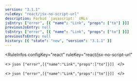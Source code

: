 ```yaml
---
version: "3.1.1"
ruleKey: "react/jsx-no-script-url"
description: Forbid `javascript:` URLs
jsEntry: ["error", [{ "name": "Link", "props": ["to"] }]]
previousJsEntry: null
tsEntry: ["error", [{ "name": "Link", "props": ["to"] }]]
previousTsEntry: null
history: [{ "state": "new", "version": "3.1.1" }]
---
```


<RuleInfos 
  configKey="react" 
  ruleKey="react/jsx-no-script-url" 
>
  <>
    ```json
    ["error",[{"name":"Link","props":["to"]}]]
    ```
  </>

  <>
    ```json
    ["error",[{"name":"Link","props":["to"]}]]
    ```
  </>
</RuleInfos>
